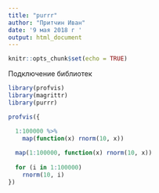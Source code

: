 ```yaml
---
title: "purrr"
author: "Притчин Иван"
date: '9 мая 2018 г '
output: html_document
---
```


```r
knitr::opts_chunk$set(echo = TRUE)
```

Подключение библиотек
```r
library(profvis)
library(magrittr)
library(purrr)
```

```r
profvis({

  1:100000 %>%
    map(function(x) rnorm(10, x))
  
  map(1:100000, function(x) rnorm(10, x))
  
  for (i in 1:100000)
    rnorm(10, i)
})
```